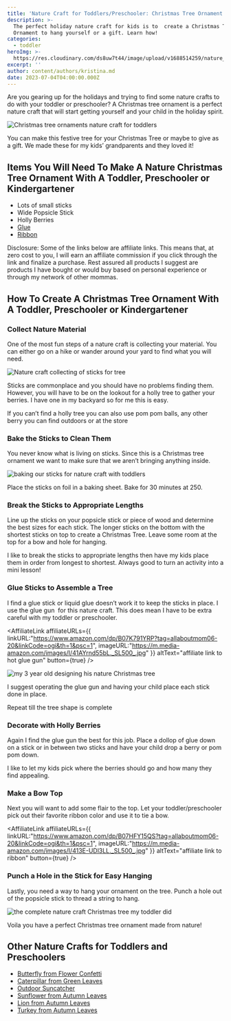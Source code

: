 ```yaml
---
title: 'Nature Craft for Toddlers/Preschooler: Christmas Tree Ornament'
description: >-
  The perfect holiday nature craft for kids is to  create a Christmas Tree
  Ornament to hang yourself or a gift. Learn how!
categories:
  - toddler
heroImg: >-
  https://res.cloudinary.com/ds8uw7t44/image/upload/v1688514259/nature_craft_for_toddlers_christmas_tree_ornaments_hg7vab.jpg
excerpt: ''
author: content/authors/kristina.md
date: 2023-07-04T04:00:00.000Z
---
```


Are you gearing up for the holidays and trying to find some nature crafts to do with your toddler or preschooler? A Christmas tree ornament is a perfect nature craft that will start getting yourself and your child in the holiday spirit.

![Christmas tree ornaments nature craft for toddlers](https://res.cloudinary.com/ds8uw7t44/image/upload/v1688514259/nature_craft_for_toddlers_christmas_tree_ornaments_hg7vab.jpg)

You can make this festive tree for your Christmas Tree or maybe to give as a gift. We made these for my kids’ grandparents and they loved it!

## Items You Will Need To Make A Nature Christmas Tree Ornament With A Toddler, Preschooler or Kindergartener

* Lots of small sticks
* Wide Popsicle Stick
* Holly Berries
* [Glue](https://www.amazon.com/Gorilla-8401509-Hot-Glue-Sticks/dp/B07K791YRP?crid=EZJT1KA68Z4U\&keywords=hot+glue+gun\&qid=1688514939\&sprefix=hot+glue+gun%2Caps%2C125\&sr=8-5\&linkCode=ll1\&tag=allaboutmom06-20\&linkId=770883f16cc126002df2b61ac5c3b6cb\&language=en_US\&ref_=as_li_ss_tl)
* [Ribbon](https://www.amazon.com/VATIN-Double-Satin-Ribbon-Silver/dp/B07HFY15QS?crid=39NASTNYL4ZRX\&keywords=silver+ribbon+for+crafts\&qid=1688515107\&sprefix=silverribbon+for+crafts%2Caps%2C91\&sr=8-4-spons\&sp_csd=d2lkZ2V0TmFtZT1zcF9hdGY\&psc=1\&linkCode=ll1\&tag=allaboutmom06-20\&linkId=3acd0b3208b05eff7ac27020c02d81df\&language=en_US\&ref_=as_li_ss_tl)

Disclosure: Some of the links below are affiliate links. This means that, at zero cost to you, I will earn an affiliate commission if you click through the link and finalize a purchase. Rest assured all products I suggest are products I have bought or would buy based on personal experience or through my network of other mommas.

## How To Create A Christmas Tree Ornament With A Toddler, Preschooler or Kindergartener

### Collect Nature Material

One of the most fun steps of a nature craft is collecting your material. You can either go on a hike or wander around your yard to find what you will need.

![Nature craft collecting of sticks for tree](https://res.cloudinary.com/ds8uw7t44/image/upload/v1688514327/collecting_sticks_for_nature_craft_iewria.jpg "Finding all the sticks")

Sticks are commonplace and you should have no problems finding them. However, you will have to be on the lookout for a holly tree to gather your berries. I have one in my backyard so for me this is easy. 

If you can’t find a holly tree you can also use pom pom balls, any other berry you can find outdoors or at the store

### Bake the Sticks to Clean Them

You never know what is living on sticks. Since this is a Christmas tree ornament we want to make sure that we aren’t bringing anything inside. 

![baking our sticks for nature craft with toddlers](https://res.cloudinary.com/ds8uw7t44/image/upload/v1688514528/baking_sticks_r3keob.jpg "Sticks on our baking tray")

Place the sticks on foil in a baking sheet. Bake for 30 minutes at 250. 

### Break the Sticks to Appropriate Lengths 

Line up the sticks on your popsicle stick or piece of wood and determine the best sizes for each stick. The longer sticks on the bottom with the shortest sticks on top to create a Christmas Tree. Leave some room at the top for a bow and hole for hanging.

I like to break the sticks to appropriate lengths then have my kids place them in order from longest to shortest. Always good to turn an activity into a mini lesson!

### Glue Sticks to Assemble a Tree

I find a glue stick or liquid glue doesn’t work it to keep the sticks in place. I use the glue gun  for this nature craft. This does mean I have to be extra careful with my toddler or preschooler.

<AffiliateLink
  affiliateURLs={{
    linkURL:"https://www.amazon.com/dp/B07K791YRP?tag=allaboutmom06-20&linkCode=ogi&th=1&psc=1",
    imageURL:"https://m.media-amazon.com/images/I/41AYrnd55bL._SL500_.jpg"
  }}
  altText="affiliate link to hot glue gun"
  button={true}
/>

![my 3 year old designing his nature Christmas tree](https://res.cloudinary.com/ds8uw7t44/image/upload/v1688514383/configuring_christmas_tree_eglsnz.jpg "My toddler placing the sticks in size order to form tree")

I suggest operating the glue gun and having your child place each stick done in place. 

Repeat till the tree shape is complete

### Decorate with Holly Berries

Again I find the glue gun the best for this job. Place a dollop of glue down on a stick or in between two sticks and have your child drop a berry or pom pom down. 

I like to let my kids pick where the berries should go and how many they find appealing.

### Make a Bow Top

Next you will want to add some flair to the top. Let your toddler/preschooler pick out their favorite ribbon color and use it to tie a bow. 

<AffiliateLink
  affiliateURLs={{
    linkURL:"https://www.amazon.com/dp/B07HFY15QS?tag=allaboutmom06-20&linkCode=ogi&th=1&psc=1",
    imageURL:"https://m.media-amazon.com/images/I/413E-UDl3LL._SL500_.jpg"
  }}
  altText="affiliate link to ribbon"
  button={true}
/>

### Punch a Hole in the Stick for Easy Hanging

Lastly, you need a way to hang your ornament on the tree. Punch a hole out of the popsicle stick to thread a string to hang. 

![the complete nature craft Christmas tree my toddler did](https://res.cloudinary.com/ds8uw7t44/image/upload/v1688514456/christmas_tree_ornament_craft_for_toddlers_oaoyrm.jpg "Complete Christmas Tree Ornament")

Voila you have a perfect Christmas tree ornament made from nature!

## Other Nature Crafts for Toddlers and Preschoolers

* [Butterfly from Flower Confetti](/nature-craft-for-toddlers-preschooler-butterfly)
* [Caterpillar from Green Leaves](/nature-arts-and-crafts-for-toddlers-preschooler-caterpillar)
* [Outdoor Suncatcher ](/nature-craft-for-toddlers-outdoor-suncatcher)
* [Sunflower from Autumn Leaves](/nature-craft-for-toddlers-preschooler-sunflower)
* [Lion from Autumn Leaves](/nature-craft-for-toddlers-preschooler-lion)
* [Turkey from Autumn Leaves](/nature-craft-for-toddlers-preschooler-turkeys)
